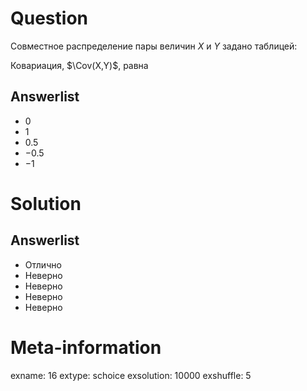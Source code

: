 Question
========
Совместное распределение пары величин $X$ и $Y$ задано таблицей:

\begin{tabular}{@{}c|ccc@{}}
\toprule
       & $Y=-1$ & $Y=0$ & $Y=1$ \\ \midrule
$X=-1$ & $1/4$  & $0$   & $1/4$ \\
$X=1$  & $1/6$  & $1/6$ & $1/6$ \\ \bottomrule
\end{tabular}

\vspace{0.5cm} 
 
 
Ковариация, $\Cov(X,Y)$, равна
 

Answerlist
----------
*  $0$
*  $1$
*  $0.5$
*  $-0.5$
*  $-1$


Solution
========

Answerlist
----------
*  Отлично
*  Неверно
*  Неверно
*  Неверно
*  Неверно

Meta-information
================
exname: 16
extype: schoice
exsolution: 10000
exshuffle: 5
